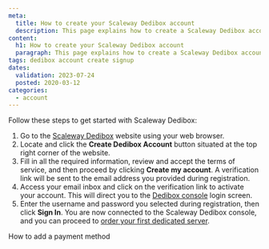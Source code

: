 ```yaml
---
meta:
  title: How to create your Scaleway Dedibox account
  description: This page explains how to create a Scaleway Dedibox account
content:
  h1: How to create your Scaleway Dedibox account
  paragraph: This page explains how to create a Scaleway Dedibox account
tags: dedibox account create signup
dates:
  validation: 2023-07-24
  posted: 2020-03-12
categories:
  - account
---
```


Follow these steps to get started with Scaleway Dedibox:

1. Go to the [Scaleway Dedibox](https://www.scaleway.com/en/dedibox/) website using your web browser.
2. Locate and click the **Create Dedibox Account** button situated at the top right corner of the website.
3. Fill in all the required information, review and accept the terms of service, and then proceed by clicking **Create my account**. A verification link will be sent to the email address you provided during registration.
4. Access your email inbox and click on the verification link to activate your account. This will direct you to the [Dedibox console](https://console.online.net) login screen.
5. Enter the username and password you selected during registration, then click **Sign In**.
   You are now connected to the Scaleway Dedibox console, and you can proceed to [order your first dedicated server](/dedibox/dedicated-servers/how-to/order-a-server/).
    <Lightbox src="scaleway-dedibox-console.webp" alt="" />


<Navigation title="See Also">
  <NextButton to="/dedibox-console/my-account/how-to/add-payment-method/">How to add a payment method</NextButton>
</Navigation>